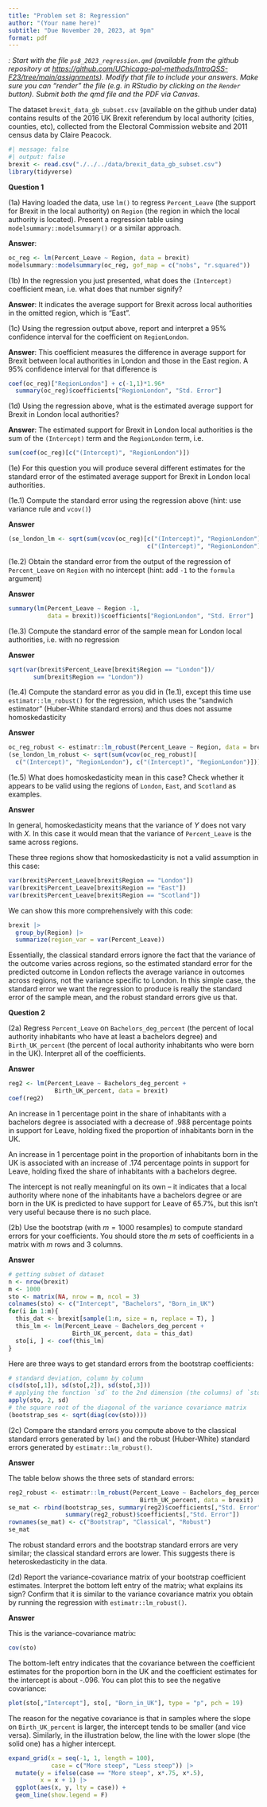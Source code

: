 ```yaml
---
title: "Problem set 8: Regression"
author: "(Your name here)"
subtitle: "Due November 20, 2023, at 9pm"
format: pdf
---
```


\def\E{{\textrm E}\,}
\def\V{{\textrm V}\,}

*\textsc{Note}: Start with the file `ps8_2023_regression.qmd` (available from the github repository at <https://github.com/UChicago-pol-methods/IntroQSS-F23/tree/main/assignments>). Modify that file to include your answers. Make sure you can "render" the file (e.g. in RStudio by clicking on the `Render` button). Submit both the qmd file and the PDF via Canvas.* 


The dataset `brexit_data_gb_subset.csv` (available on the github under data) contains results of the 2016 UK Brexit referendum by local authority (cities, counties, etc), collected from the Electoral Commission website and 2011 census data by Claire Peacock.

```r
#| message: false
#| output: false 
brexit <- read.csv("./../../data/brexit_data_gb_subset.csv")
library(tidyverse)
```

**Question 1**

(1a) Having loaded the data, use `lm()` to regress `Percent_Leave` (the support for Brexit in the local authority) on `Region` (the region in which the local authority is located). Present a regression table using `modelsummary::modelsummary()` or a similar approach. 

**Answer**:

```r
oc_reg <- lm(Percent_Leave ~ Region, data = brexit)
modelsummary::modelsummary(oc_reg, gof_map = c("nobs", "r.squared"))
```

\vspace{.25in} 

(1b) In the regression you just presented, what does the `(Intercept)` coefficient mean, i.e. what does that number signify?

**Answer**: It indicates the average support for Brexit across local authorities in the omitted region, which is "East". 

\vspace{.25in} 

(1c) Using the regression output above, report and interpret a 95% confidence interval for the coefficient on `RegionLondon`.

**Answer**: This coefficient measures the difference in average support for Brexit between local authorities in London and those in the East region. A 95% confidence interval for that difference is 

```r
coef(oc_reg)["RegionLondon"] + c(-1,1)*1.96*
  summary(oc_reg)$coefficients["RegionLondon", "Std. Error"]
```

\vspace{.25in} 

(1d) Using the regression above, what is the estimated average support for Brexit in London local authorities? 

**Answer**: The estimated support for Brexit in London local authorities is the sum of the `(Intercept)` term and the `RegionLondon` term, i.e. 

```r
sum(coef(oc_reg)[c("(Intercept)", "RegionLondon")])
```

\vspace{.25in} 

(1e) For this question you will produce several different estimates for the standard error of the estimated average support for Brexit in London local authorities.

\vspace{.25in} 

(1e.1) Compute the standard error using the regression above (hint: use variance rule and `vcov()`)

**Answer**

```r
(se_london_lm <- sqrt(sum(vcov(oc_reg)[c("(Intercept)", "RegionLondon"), 
                                       c("(Intercept)", "RegionLondon")])))
```

\vspace{.25in} 

(1e.2) Obtain the standard error from the output of the regression of `Percent_Leave` on `Region` with no intercept (hint: add `-1` to the `formula` argument)

**Answer**

```r
summary(lm(Percent_Leave ~ Region -1, 
           data = brexit))$coefficients["RegionLondon", "Std. Error"]
```

\vspace{.25in} 

(1e.3) Compute the standard error of the sample mean for London local authorities, i.e. with no regression 

**Answer**

```r
sqrt(var(brexit$Percent_Leave[brexit$Region == "London"])/
       sum(brexit$Region == "London"))
```

\vspace{.25in} 

(1e.4) Compute the standard error as you did in (1e.1), except this time use `estimatr::lm_robust()` for the regression, which uses the "sandwich estimator" (Huber-White standard errors) and thus does not assume homoskedasticity

**Answer**

```r
oc_reg_robust <- estimatr::lm_robust(Percent_Leave ~ Region, data = brexit)
(se_london_lm_robust <- sqrt(sum(vcov(oc_reg_robust)[
  c("(Intercept)", "RegionLondon"), c("(Intercept)", "RegionLondon")])))
```

\vspace{.25in} 

(1e.5) What does homoskedasticity mean in this case? Check whether it appears to be valid using the regions of `London`, `East`, and `Scotland` as examples.

**Answer**

In general, homoskedasticity means that the variance of $Y$ does not vary with $X$. In this case it would mean that the variance of `Percent_Leave` is the same across regions.

These three regions show that homoskedasticity is not a valid assumption in this case:

```r
var(brexit$Percent_Leave[brexit$Region == "London"])
var(brexit$Percent_Leave[brexit$Region == "East"])
var(brexit$Percent_Leave[brexit$Region == "Scotland"])
```

We can show this more comprehensively with this code: 

```r
brexit |> 
  group_by(Region) |> 
  summarize(region_var = var(Percent_Leave))
```

Essentially, the classical standard errors ignore the fact that the variance of the outcome varies across regions, so the estimated standard error for the predicted outcome in London reflects the average variance in outcomes across regions, not the variance specific to London. In this simple case, the standard error we want the regression to produce is really the standard error of the sample mean, and the robust standard errors give us that. 

\vspace{.5in}


**Question 2**

(2a) Regress `Percent_Leave` on `Bachelors_deg_percent` (the percent of local authority inhabitants who have  at least a bachelors degree) and `Birth_UK_percent` (the percent of local authority inhabitants who were born in the UK). Interpret all of the coefficients.

**Answer**

```r
reg2 <- lm(Percent_Leave ~ Bachelors_deg_percent + 
             Birth_UK_percent, data = brexit)
coef(reg2)
```

An increase in 1 percentage point in the share of inhabitants with a bachelors degree is associated with a decrease of .988 percentage points in support for Leave, holding fixed the proportion of inhabitants born in the UK.

An increase in 1 percentage point in the proportion of inhabitants born in the UK is associated with an increase of .174 percentage points in support for Leave, holding fixed the share of inhabitants with a bachelors degree.

The intercept is not really meaningful on its own -- it indicates that a local authority where none of the inhabitants have a bachelors degree or are born in the UK is predicted to have support for Leave of 65.7\%, but this isn't very useful because there is no such place. 

\vspace{.25in} 

(2b) Use the bootstrap (with $m=1000$ resamples) to compute standard errors for your coefficients. You should store the $m$ sets of coefficients in a matrix with $m$ rows and 3 columns.

**Answer**

```r
# getting subset of dataset
n <- nrow(brexit)
m <- 1000
sto <- matrix(NA, nrow = m, ncol = 3)
colnames(sto) <- c("Intercept", "Bachelors", "Born_in_UK")
for(i in 1:m){
  this_dat <- brexit[sample(1:n, size = n, replace = T), ]
  this_lm <- lm(Percent_Leave ~ Bachelors_deg_percent + 
                  Birth_UK_percent, data = this_dat)
  sto[i, ] <- coef(this_lm)
}
```

Here are three ways to get standard errors from the bootstrap coefficients: 

```r
# standard deviation, column by column
c(sd(sto[,1]), sd(sto[,2]), sd(sto[,3]))
# applying the function `sd` to the 2nd dimension (the columns) of `sto`
apply(sto, 2, sd) 
# the square root of the diagonal of the variance covariance matrix
(bootstrap_ses <- sqrt(diag(cov(sto)))) 
```

\vspace{.25in} 

(2c) Compare the standard errors you compute above to the classical standard errors generated by `lm()` and the robust (Huber-White) standard errors generated by `estimatr::lm_robust()`. 

**Answer**

The table below shows the three sets of standard errors: 

```r
reg2_robust <- estimatr::lm_robust(Percent_Leave ~ Bachelors_deg_percent + 
                                     Birth_UK_percent, data = brexit)
se_mat <- rbind(bootstrap_ses, summary(reg2)$coefficients[,"Std. Error"],
                summary(reg2_robust)$coefficients[,"Std. Error"])
rownames(se_mat) <- c("Bootstrap", "Classical", "Robust")
se_mat
```
The robust standard errors and the bootstrap standard errors are very similar; the classical standard errors are lower. This suggests there is heteroskedasticity in the data. 

\vspace{.25in} 

(2d) Report the variance-covariance matrix of your bootstrap coefficient estimates. Interpret the bottom left entry of the matrix; what explains its sign? Confirm that it is similar to the variance covariance matrix you obtain by running the regression with `estimatr::lm_robust()`. 

**Answer**

This is the variance-covariance matrix: 

```r
cov(sto)
```
The bottom-left entry indicates that the covariance between the coefficient estimates for the proportion born in the UK and the coefficient estimates for the intercept is about -.096. You can plot this to see the negative covariance: 

```r
plot(sto[,"Intercept"], sto[, "Born_in_UK"], type = "p", pch = 19)
```

The reason for the negative covariance is that in samples where the slope on `Birth_UK_percent` is larger, the intercept tends to be smaller (and vice versa). Similarly, in the illustration below, the line with the lower slope (the solid one) has a higher intercept. 

```r
expand_grid(x = seq(-1, 1, length = 100),
            case = c("More steep", "Less steep")) |> 
  mutate(y = ifelse(case == "More steep", x*.75, x*.5),
         x = x + 1) |> 
  ggplot(aes(x, y, lty = case)) + 
  geom_line(show.legend = F) 
```


